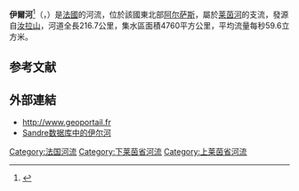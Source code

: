 {{noteTA
|G1=法国地名
|G2=单位
}}
{{Infobox river
| name                = 伊爾河
| native_name         = Ill
| image               = Petite France Strasbourg.jpg
| image_size          = 
| image_caption       = 流经[[斯特拉斯堡|斯特拉斯堡]][[小法兰西|小法兰西]]的伊尔河
| map                 = Ill River Route.jpg
| map_caption         = 伊爾河流域图
| source1_location    = [[温克尔_(上莱茵省)|温克尔]]
| source1_coordinates = {{coord|47|27|34|N|7|16|04|E}}
| source1_elevation   = 630米
| mouth_location      = [[奥芬多夫|奥芬多夫]]
| mouth_coordinates   = {{coord|48|42|06|N|7|56|07|E}}
| mouth_elevation     = 127米
| progression         = {{RRhine}}
| subdivision_type1   = [[世界政區索引|国家]]
| subdivision_name1   = {{FR}}
| length              = {{convert|216.7|km|mi|abbr=on}}
| discharge1_avg      = {{convert|59.6|m3/s|cuft/s|abbr=on}}
| basin_size          = {{convert|4760|km2|mi2|abbr=on}}
}}

'''伊爾河'''<ref>{{Cite web|title=世界地名翻译大辞典|url=https://mall.cnki.net/reference/ref_search.aspx?bid=R200807101&inputText=Ill|access-date=2022-01-15|work=mall.cnki.net|archive-date=2022-01-16|archive-url=https://web.archive.org/web/20220116012205/https://mall.cnki.net/reference/ref_search.aspx?bid=R200807101&inputText=Ill|dead-url=no}}</ref>（{{lang-fr|Ill}}，{{IPA-fr|il}}）是[[法國|法國]]的河流，位於該國東北部[[阿尔萨斯|阿尔萨斯]]，屬於[[莱茵河|莱茵河]]的支流，發源自[[汝拉山|汝拉山]]，河道全長216.7公里，集水區面積4760平方公里，平均流量每秒59.6立方米。

== 参考文献 ==
{{Reflist}}

==外部連結==
*http://www.geoportail.fr {{Wayback|url=http://www.geoportail.fr/ |date=20101215171356 }}
*[http://sandre.eaufrance.fr/app/chainage/courdo/htm/A---0030.php?cg=A---0030 Sandre数据库中的伊尔河]

{{Authority control}}
{{DEFAULTSORT:Ill}}
[[Category:法国河流|Category:法国河流]]
[[Category:下莱茵省河流|Category:下莱茵省河流]]
[[Category:上莱茵省河流|Category:上莱茵省河流]]